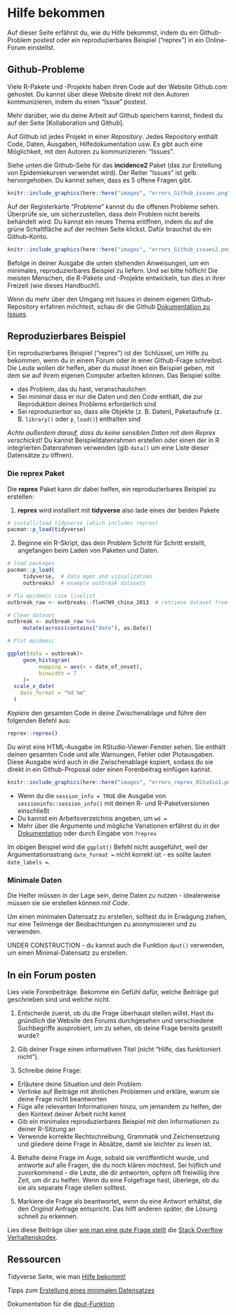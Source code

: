 # Hilfe bekommen

Auf dieser Seite erfährst du, wie du Hilfe bekommst, indem du ein Github-Problem postest oder ein reproduzierbares Beispiel ("reprex") in ein Online-Forum einstellst.

## Github-Probleme

Viele R-Pakete und -Projekte haben ihren Code auf der Website Github.com gehostet. Du kannst über diese Website direkt mit den Autoren kommunizieren, indem du einen "Issue" postest.

Mehr darüber, wie du deine Arbeit auf Github speichern kannst, findest du auf der Seite [Kollaboration und Github].

Auf Github ist jedes Projekt in einer *Repository*. Jedes Repository enthält Code, Daten, Ausgaben, Hilfedokumentation usw. Es gibt auch eine Möglichkeit, mit den Autoren zu kommunizieren: "Issues".

Siehe unten die Github-Seite für das **incidence2** Paket (das zur Erstellung von Epidemiekurven verwendet wird). Der Reiter "Issues" ist gelb hervorgehoben. Du kannst sehen, dass es 5 offene Fragen gibt.

```r
knitr::include_graphics(here::here("images", "errors_Github_issues.png"))
```

Auf der Registerkarte "Probleme" kannst du die offenen Probleme sehen. Überprüfe sie, um sicherzustellen, dass dein Problem nicht bereits behandelt wird. Du kannst ein neues Thema eröffnen, indem du auf die grüne Schaltfläche auf der rechten Seite klickst. Dafür brauchst du ein Github-Konto.

```r
knitr::include_graphics(here::here("images", "errors_Github_issues2.png"))
```

Befolge in deiner Ausgabe die unten stehenden Anweisungen, um ein minimales, reproduzierbares Beispiel zu liefern. Und sei bitte höflich! Die meisten Menschen, die R-Pakete und -Projekte entwickeln, tun dies in ihrer Freizeit (wie dieses Handbuch!).

Wenn du mehr über den Umgang mit Issues in deinem eigenen Github-Repository erfahren möchtest, schau dir die Github [Dokumentation zu Issues](https://guides.github.com/features/issues/).

## Reproduzierbares Beispiel

Ein reproduzierbares Beispiel ("reprex") ist der Schlüssel, um Hilfe zu bekommen, wenn du in einem Forum oder in einer Github-Frage schreibst. Die Leute wollen dir helfen, aber du musst ihnen ein Beispiel geben, mit dem sie auf ihrem eigenen Computer arbeiten können. Das Beispiel sollte:

- das Problem, das du hast, veranschaulichen
- Sei *minimal* dass er nur die Daten und den Code enthält, die zur Reproduktion deines Problems erforderlich sind
- Sei *reproduzierbar* so, dass alle Objekte (z. B. Daten), Paketaufrufe (z. B. `library()` oder `p_load()`) enthalten sind

*Achte außerdem darauf, dass du keine sensiblen Daten mit dem Reprex verschickst!* Du kannst Beispieldatenrahmen erstellen oder einen der in R integrierten Datenrahmen verwenden (gib `data()` um eine Liste dieser Datensätze zu öffnen).

### Die **reprex** Paket {.unnumbered}

Die **reprex** Paket kann dir dabei helfen, ein reproduzierbares Beispiel zu erstellen:

1) **reprex** wird installiert mit **tidyverse** also lade eines der beiden Pakete

```r
# install/load tidyverse (which includes reprex)
pacman::p_load(tidyverse)
```

2) Beginne ein R-Skript, das dein Problem Schritt für Schritt erstellt, angefangen beim Laden von Paketen und Daten.

```r
# load packages
pacman::p_load(
     tidyverse,  # data mgmt and vizualization
     outbreaks)  # example outbreak datasets

# flu epidemic case linelist
outbreak_raw <- outbreaks::fluH7N9_china_2013  # retrieve dataset from outbreaks package

# Clean dataset
outbreak <- outbreak_raw %>% 
     mutate(across(contains("date"), as.Date))

# Plot epidemic

ggplot(data = outbreak)+
     geom_histogram(
          mapping = aes(x = date_of_onset),
          binwidth = 7
     )+
  scale_x_date(
    date_format = "%d %m"
  )

```

*Kopiere* den gesamten Code in deine Zwischenablage und führe den folgenden Befehl aus:

```r
reprex::reprex()
```

Du wirst eine HTML-Ausgabe im RStudio-Viewer-Fenster sehen. Sie enthält deinen gesamten Code und alle Warnungen, Fehler oder Plotausgaben. Diese Ausgabe wird auch in die Zwischenablage kopiert, sodass du sie direkt in ein Github-Proposal oder einen Forenbeitrag einfügen kannst.

```r
knitr::include_graphics(here::here("images", "errors_reprex_RStudio1.png"))
```

- Wenn du die `session_info = TRUE` die Ausgabe von `sessioninfo::session_info()` mit deinen R- und R-Paketversionen einschließt
- Du kannst ein Arbeitsverzeichnis angeben, um `wd = `
- Mehr über die Argumente und mögliche Variationen erfährst du in der [Dokumentation]() oder durch Eingabe von `?reprex`

Im obigen Beispiel wird die `ggplot()` Befehl nicht ausgeführt, weil der Argumentationsstrang `date_format =` nicht korrekt ist - es sollte lauten `date_labels = `.

### Minimale Daten {.unnumbered}

Die Helfer müssen in der Lage sein, deine Daten zu nutzen - idealerweise müssen sie sie erstellen können *mit Code*.

Um einen minimalen Datensatz zu erstellen, solltest du in Erwägung ziehen, nur eine Teilmenge der Beobachtungen zu anonymisieren und zu verwenden.

UNDER CONSTRUCTION - du kannst auch die Funktion `dput()` verwenden, um einen Minimal-Datensatz zu erstellen.

## In ein Forum posten

Lies viele Forenbeiträge. Bekomme ein Gefühl dafür, welche Beiträge gut geschrieben sind und welche nicht.

1) Entscheide zuerst, ob du die Frage überhaupt stellen willst. Hast du *gründlich* die Website des Forums durchgesehen und verschiedene Suchbegriffe ausprobiert, um zu sehen, ob deine Frage bereits gestellt wurde?

2) Gib deiner Frage einen informativen Titel (nicht "Hilfe, das funktioniert nicht").

3) Schreibe deine Frage:

- Erläutere deine Situation und dein Problem
- Verlinke auf Beiträge mit ähnlichen Problemen und erkläre, warum sie deine Frage nicht beantworten
- Füge alle relevanten Informationen hinzu, um jemandem zu helfen, der den Kontext deiner Arbeit nicht kennt
- Gib ein minimales reproduzierbares Beispiel mit den Informationen zu deiner R-Sitzung an
- Verwende korrekte Rechtschreibung, Grammatik und Zeichensetzung und gliedere deine Frage in Absätze, damit sie leichter zu lesen ist.

4) Behalte deine Frage im Auge, sobald sie veröffentlicht wurde, und antworte auf alle Fragen, die du noch klären möchtest. Sei höflich und zuvorkommend - die Leute, die dir antworten, opfern oft freiwillig ihre Zeit, um dir zu helfen. Wenn du eine Folgefrage hast, überlege, ob du sie als separate Frage stellen solltest.

5) Markiere die Frage als beantwortet, *wenn* du eine Antwort erhältst, die den *Original* Anfrage entspricht. Das hilft anderen später, die Lösung schnell zu erkennen.

Lies diese Beiträge über [wie man eine gute Frage stellt](https://stackoverflow.com/help/how-to-ask) die [Stack Overflow Verhaltenskodex](https://stackoverflow.com/conduct).

<!-- ======================================================= -->

## Ressourcen { }

Tidyverse Seite, wie man [Hilfe bekommt!](https://www.tidyverse.org/help/#:~:text=When%20you%20want%20to%20make,to%20load%20the%20reprex%20package.&text=Enter%20reprex\(\)%20in%20the,preview%20of%20your%20rendered%20reprex.)

Tipps zum [Erstellung eines minimalen Datensatzes](https://xiangxing98.github.io/R_Learning/R_Reproducible.nb.html#producing-a-minimal-dataset)

Dokumentation für die [dput-Funktion](https://www.rdocumentation.org/packages/base/versions/3.6.2/topics/dput)


